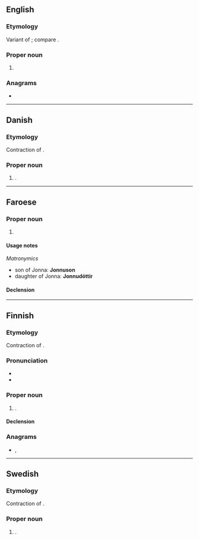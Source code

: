 ==English==

===Etymology===
Variant of {{m|en|Johnna}}; compare {{m|en|Jon}}.

===Proper noun===
{{en-proper noun}}

# {{given name|female|lang=en}}

===Anagrams===
* {{anagrams|en|Jo-Ann|JoAnn|Joann}}

----

==Danish==

===Etymology===
Contraction of {{m|da|Johanna}}.

===Proper noun===
{{head|da|proper noun|g=c}}

# {{given name|female|lang=da}}.

----

==Faroese==

===Proper noun===
{{head|fo|proper noun|g=f}}

# {{given name|female|lang=fo}}

====Usage notes====
''Matronymics''
* son of Jonna: '''Jonnuson'''
* daughter of Jonna: '''Jonnudóttir'''

====Declension====
{{fo-decl-proper-noun-s-indef|Jonna|Jonnu|Jonnu|Jonnu}}

----

==Finnish==

===Etymology===
Contraction of {{m|fi|Johanna}}.

===Pronunciation===
* {{IPA|lang=fi|[ˈjonːɑ]}}
* {{hyphenation|Jon|na|lang=fi}}

===Proper noun===
{{fi-proper noun}}

# {{given name|female|lang=fi}}.

====Declension====
{{fi-decl-koira|Jonn|||a}}

===Anagrams===
* {{l|fi|janon}}, {{l|fi|nojan}}

----

==Swedish==

===Etymology===
Contraction of {{m|sv|Johanna}}.

===Proper noun===
{{head|sv|proper noun|g=c}}

# {{given name|female|lang=sv}}.